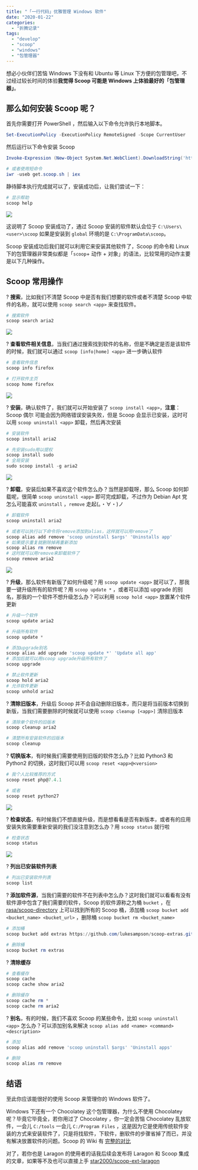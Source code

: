 ```yaml
---
title: "「一行代码」优雅管理 Windows 软件"
date: "2020-01-22"
categories:
  - "折腾记录"
tags:
  - "develop"
  - "scoop"
  - "windows"
  - "包管理器"
---
```


想必小伙伴们苦恼 Windows 下没有和 Ubuntu 等 Linux 下方便的包管理吧，不过经过较长时间的体验**我觉得 Scoop 可能是 Windows 上体验最好的「包管理器」**。

## 那么如何安装 Scoop 呢？

首先你需要打开 PowerShell ，然后输入以下命令允许执行本地脚本。

```powershell
Set-ExecutionPolicy -ExecutionPolicy RemoteSigned -Scope CurrentUser
```

然后运行以下命令安装 Scoop

```powershell
Invoke-Expression (New-Object System.Net.WebClient).DownloadString('https://get.scoop.sh')

# 或者使用短命令
iwr -useb get.scoop.sh | iex
```

静待脚本执行完成就可以了，安装成功后，让我们尝试一下：

```powershell
# 显示帮助
scoop help
```

![](https://cdn.jsdelivr.net/gh/syfxlin/pic/2020/01/20200122163007.png)

这说明了 Scoop 安装成功了，通过 Scoop 安装的软件默认会位于 `C:\Users\<user>\scoop` 如果是安装到 `global` 环境的是 `C:\ProgramData\scoop`。

Scoop 安装成功后我们就可以利用它来安装其他软件了，Scoop 的命令和 Linux 下的包管理器非常类似都是「`scoop`+ 动作 + 对象」的语法，比较常用的动作主要是以下几种操作。

## Scoop 常用操作

? **搜索**，比如我们不清楚 Scoop 中是否有我们想要的软件或者不清楚 Scoop 中软件的名称，就可以使用 `scoop search <app>` 来查找软件。

```powershell
# 搜索软件
scoop search aria2
```

![](https://cdn.jsdelivr.net/gh/syfxlin/pic/2020/01/20200122163801.png)

? **查看软件相关信息**，当我们通过搜索找到软件的名称，但是不确定是否是该软件的时候，我们就可以通过 `scoop [info|home] <app>` 进一步确认软件

```powershell
# 查看软件信息
scoop info firefox

# 打开软件主页
scoop home firefox
```

![](https://cdn.jsdelivr.net/gh/syfxlin/pic/2020/01/20200122164748.png)

? **安装**，确认软件了，我们就可以开始安装了 `scoop install <app>`，**注意**：Scoop 偶尔 可能会因为网络错误安装失败，但是 Scoop 会显示已安装，这时可以用 `scoop uninstall <app>` 卸载，然后再次安装

```powershell
# 安装软件
scoop install aria2

# 先安装sudo用以提权
scoop install sudo
# 全局安装
sudo scoop install -g aria2
```

![](https://cdn.jsdelivr.net/gh/syfxlin/pic/2020/01/20200122165118.png)

? **卸载**，安装后如果不喜欢这个软件怎么办？当然是卸载呀，那么 Scoop 如何卸载呢，很简单 `scoop uninstall <app>` 即可完成卸载，不过作为 Debian Apt 党怎么可能喜欢 `uninstall` ，`remove` 走起(。・∀・)ノ

```powershell
# 卸载软件
scoop uninstall aria2

# 或者可以执行以下命令将remove添加到alias，这样就可以用remove了
scoop alias add remove 'scoop uninstall $args' 'Uninstalls app'
# 如果提示重复就删除掉再重新添加
scoop alias rm remove
# 这时就可以用remove来卸载软件了
scoop remove aria2
```

![](https://cdn.jsdelivr.net/gh/syfxlin/pic/2020/01/20200122170708.png)

? **升级**，那么软件有新版了如何升级呢？用 `scoop update <app>` 就可以了，那我要一键升级所有的软件呢？用 `scoop update *` ，或者可以添加 upgrade 的别名，那我的一个软件不想升级怎么办？可以利用 `scoop hold <app>` 放置某个软件更新

```powershell
# 升级一个软件
scoop update aria2

# 升级所有软件
scoop update *

# 添加upgrade别名
scoop alias add upgrade 'scoop update *' 'Update all app'
# 添加后就可以用scoop upgrade升级所有软件了
scoop upgrade

# 禁止软件更新
scoop hold aria2
# 允许软件更新
scoop unhold aria2
```

? **清除旧版本**，升级后 Scoop 并不会自动删除旧版本，而只是将当前版本切换到新版，当我们需要删除的时候就可以使用 `scoop cleanup [<app>]` 清除旧版本

```powershell
# 清除单个软件的旧版本
scoop cleanup aria2

# 清楚所有安装软件的旧版本
scoop cleanup
```

? **切换版本**，有时候我们需要使用到旧版的软件怎么办？比如 Python3 和 Python2 的切换，这时我们可以用 `scoop reset <app>@<version>`

```powershell
# 我个人比较推荐的方式
scoop reset php@7.4.1

# 或者
scoop reset python27
```

![](https://cdn.jsdelivr.net/gh/syfxlin/pic/2020/01/20200122172809.png)

? **检查状态**，有时候我们不想直接升级，而是想看看是否有新版本，或者有的应用安装失败需要重新安装的我们没注意到怎么办？用 `scoop status` 就行啦

```powershell
# 检查状态
scoop status
```

![](https://cdn.jsdelivr.net/gh/syfxlin/pic/2020/01/20200122173220.png)

? **列出已安装软件列表**

```powershell
# 列出已安装软件列表
scoop list
```

? **添加软件源**，当我们需要的软件不在列表中怎么办？这时我们就可以看看有没有软件源中包含了我们需要的软件，Scoop 的软件源称之为桶 `bucket` ，在 [rasa/scoop-directory](https://github.com/rasa/scoop-directory) 上可以找到所有的 Scoop 桶，添加桶 `scoop bucket add <bucket_name> <bucket_url>` ，删除桶 `scoop bucket rm <bucket_name>`

```powershell
# 添加桶
scoop bucket add extras https://github.com/lukesampson/scoop-extras.git

# 删除桶
scoop bucket rm extras
```

? **清除缓存**

```powershell
# 查看缓存
scoop cache
scoop cache show aria2

# 删除缓存
scoop cache rm *
scoop cache rm aria2
```

? **别名**，有的时候，我们不喜欢 Scoop 的某些命令，比如 `scoop uninstall <app>` 怎么办？可以添加别名来解决 `scoop alias add <name> <command> <description>`

```powershell
# 添加
scoop alias add remove 'scoop uninstall $args' 'Uninstall apps'

# 删除
scoop alias rm remove
```

## 结语

至此你应该能很好的使用 Scoop 来管理你的 Windows 软件了。

Windows 下还有一个 Chocolatey 这个包管理器，为什么不使用 Chocolatey 呢？毕竟它毕竟全，若你用过了 Chocolatey ，你一定会苦恼 Chocolatey 乱放软件，一会儿 `C:/tools` 一会儿 `C:/Program Files` ，这是因为它是使用传统软件安装的方式来安装软件了，只是将找软件，下软件，删软件的步骤省掉了而已，并没有解决放置软件的问题。Scoop 的 Wiki 有 [完整的对比](https://github.com/lukesampson/scoop/wiki/Chocolatey-Comparison)

对了，若你也是 Laragon 的使用者的话我后续会发布将 Laragon 和 Scoop 集成的文章，如果等不及也可以直接上手 [star2000/scoop-ext-laragon](https://github.com/star2000/scoop-ext-laragon)
